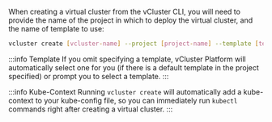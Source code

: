 When creating a virtual cluster from the vCluster CLI, you will need to provide the name of the
project in which to deploy the virtual cluster, and the name of template to use:

```bash
vcluster create [vcluster-name] --project [project-name] --template [template-name] --driver platform
```

:::info Template
If you omit specifying a template, vCluster Platform will automatically select one for you (if there is a
default template in the project specified) or prompt you to select a template.
:::

:::info Kube-Context
Running `vcluster create` will automatically add a kube-context to your kube-config file,
so you can immediately run `kubectl` commands right after creating a virtual cluster.
:::
